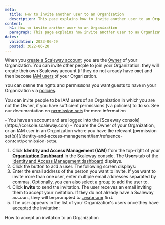 ```yaml
---
meta:
  title: How to invite another user to an Organization
  description: This page explains how to invite another user to an Organization
content:
  h1: How to invite another user to an Organization
  paragraph: This page explains how invite another user to an Organization
dates:
  validation: 2023-06-19
  posted: 2022-06-20
---
```


When you [create a Scaleway account](/console/account/how-to/create-an-account), you are the [Owner](/identity-and-access-management/iam/concepts/#owner) of your Organization. You can invite other people to join your Organization: they will create their own Scaleway account (if they do not already have one) and then become [IAM users](/identity-and-access-management/iam/concepts/#user) of your Organization. 

<Lightbox src="scaleway-iam-owners-guests.webp" alt="" />

You can define the rights and permissions you want guests to have in your Organization via [policies](/identity-and-access-management/iam/concepts/#policy).

You can invite people to be IAM users of an Organization in which you are not the Owner, if you have sufficient permissions (via policies) to do so. See our documentation on [permission sets](/identity-and-access-management/iam/reference-content/permission-sets/) for more information.

<Message type="requirement">
  - You have an account and are logged into the [Scaleway console](https://console.scaleway.com)
  - You are the Owner of your Organization, or an IAM user in an Organization where you have the relevant [permission set(s)](/identity-and-access-management/iam/reference-content/permission-sets).
</Message>

1. Click **Identity and Access Management (IAM)** from the top-right of your [**Organization Dashboard**](https://console.scaleway.com/organization) in the Scaleway console. The **Users** tab of the [Identity and Access Management dashboard](https://console.scaleway.com/iam/users) displays.
    <Lightbox src="scaleway-iam-dashboard.webp" alt="" />
2. Click the <Icon name="plus" /> button to add a user. The following screen displays:
    <Lightbox src="scaleway-invite-user.webp" alt="" />
3. Enter the email address of the person you want to invite. If you want to invite more than one user, enter multiple email addresses separated by commas. Optionally, you can also select a [group](/identity-and-access-management/iam/concepts/#group) to add the user to.
4. Click **Invite** to send the invitation.
    The user receives an email inviting them to accept your invitation. If they do not already have a Scaleway account, they will be prompted to [create one](/console/account/how-to/create-an-account/) first.
5. The user appears in the list of your Organization's users once they have accepted the invitation:
    <Lightbox src="scaleway-iam-added-user.webp" alt="" />


<Navigation title="See Also">
  <NextButton to="/identity-and-access-management/iam/how-to/accept-invitation-to-orga/">How to accept an invitation to an Organization</NextButton>
</Navigation>